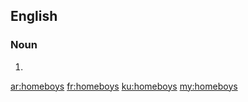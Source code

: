 ==English==

===Noun===
{{head|en|plural}}

# {{plural of|homeboy|lang=en}}

[[ar:homeboys]]
[[fr:homeboys]]
[[ku:homeboys]]
[[my:homeboys]]